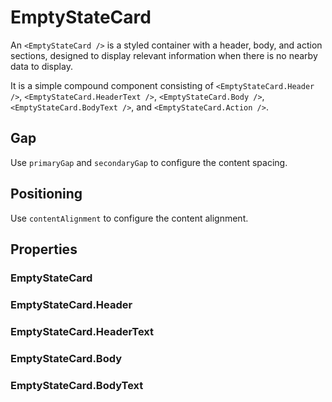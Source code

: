 
<Meta of={EmptyStateCardStories} />

# EmptyStateCard

An `<EmptyStateCard />` is a styled container with a header, body, and action sections, designed to display relevant information when there is no nearby data to display.

It is a simple compound component consisting of `<EmptyStateCard.Header />`, `<EmptyStateCard.HeaderText />`, `<EmptyStateCard.Body />`, `<EmptyStateCard.BodyText />`, and `<EmptyStateCard.Action />`.

## Gap

Use `primaryGap` and `secondaryGap` to configure the content spacing.

<Canvas of={EmptyStateCardStories.Gap} />

<Controls of={EmptyStateCardStories.Gap} />

## Positioning

Use `contentAlignment` to configure the content alignment.

<Canvas of={EmptyStateCardStories.Position} />

<Controls of={EmptyStateCardStories.Position} />

## Properties

### EmptyStateCard

<ArgTypes of={EmptyStateCard} />

### EmptyStateCard.Header

<ArgTypes of={EmptyStateCard.Header} />

### EmptyStateCard.HeaderText

<ArgTypes of={EmptyStateCard.HeaderText} />

### EmptyStateCard.Body

<ArgTypes of={EmptyStateCard.Body} />

### EmptyStateCard.BodyText

<ArgTypes of={EmptyStateCard.BodyText} />
